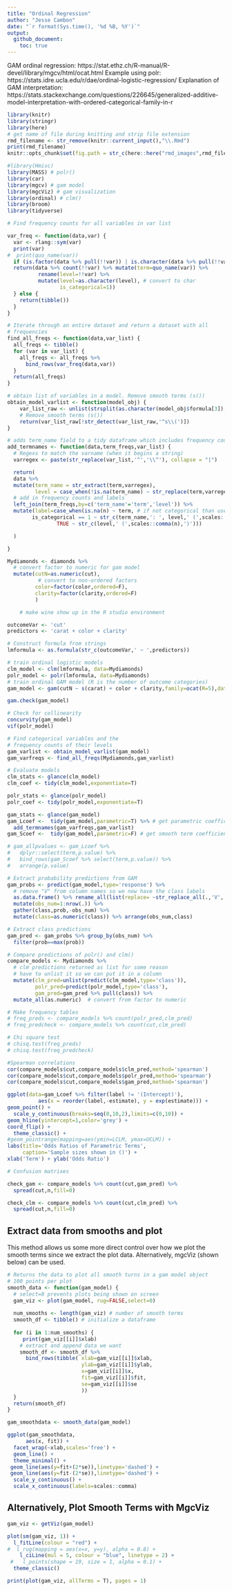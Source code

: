 ```yaml
---
title: "Ordinal Regression"
author: "Jesse Cambon"
date: "`r format(Sys.time(), '%d %B, %Y')`"
output:
  github_document:
    toc: true
---
```


GAM ordinal regression: https://stat.ethz.ch/R-manual/R-devel/library/mgcv/html/ocat.html
Example using polr: https://stats.idre.ucla.edu/r/dae/ordinal-logistic-regression/
Explanation of GAM interpretation: https://stats.stackexchange.com/questions/226645/generalized-additive-model-interpretation-with-ordered-categorical-family-in-r

```r
library(knitr)
library(stringr)
library(here)
# get name of file during knitting and strip file extension
rmd_filename <- str_remove(knitr::current_input(),"\\.Rmd")
print(rmd_filename)
knitr::opts_chunk$set(fig.path = str_c(here::here("rmd_images",rmd_filename),'/'),echo=TRUE) # image path
```

```r
#library(Hmisc)
library(MASS) # polr()
library(car)
library(mgcv) # gam model
library(mgcViz) # gam visualization
library(ordinal) # clm()
library(broom)
library(tidyverse)

# Find frequency counts for all variables in var list

var_freq <- function(data,var) {
  var <- rlang::sym(var)
  print(var)
#  print(quo_name(var))
  if (is.factor(data %>% pull(!!var)) | is.character(data %>% pull(!!var))) {
  return(data %>% count(!!var) %>% mutate(term=quo_name(var)) %>%
          rename(level=!!var) %>%
          mutate(level=as.character(level), # convert to char
                 is_categorical=1))
  } else {
    return(tibble())
  }
}

# Iterate through an entire dataset and return a dataset with all
# frequencies
find_all_freqs <- function(data,var_list) {
  all_freqs <- tibble()
  for (var in var_list) {
    all_freqs <- all_freqs %>%
      bind_rows(var_freq(data,var))
  }
  return(all_freqs)
}

# obtain list of variables in a model. Remove smooth terms (s())
obtain_model_varlist <- function(model_obj) {
    var_list_raw <- unlist(strsplit(as.character(model_obj$formula[3]),split=' \\+ '))
    # Remove smooth terms (s())
    return(var_list_raw[!str_detect(var_list_raw,'^s\\(')])
}

# adds term_name field to a tidy dataframe which includes frequency count
add_termnames <- function(data,term_freqs,var_list) {
  # Regexs to match the varname (when it begins a string)
  varregex <- paste(str_replace(var_list,'^','\\^'), collapse = "|")

  return(
  data %>%
  mutate(term_name = str_extract(term,varregex),
         level = case_when(!is.na(term_name) ~ str_replace(term,varregex,""))) %>%
  # add in frequency counts and labels
  left_join(term_freqs,by=c('term_name'='term','level')) %>%
  mutate(label=case_when(is.na(n) ~ term, # if not categorical than use original label
        is_categorical == 1 ~ str_c(term_name,': ', level,' (',scales::comma(n),')'),
                TRUE ~ str_c(level,' (',scales::comma(n),')')))

  )

}


```


```r

Mydiamonds <- diamonds %>% 
  # convert factor to numeric for gam model
  mutate(cutN=as.numeric(cut),
          # convert to non-ordered factors
         color=factor(color,ordered=F),
         clarity=factor(clarity,ordered=F)
         )

    # make wine show up in the R studio environment

outcomeVar <- 'cut'
predictors <- 'carat + color + clarity'

# Construct formula from strings
lmformula <- as.formula(str_c(outcomeVar,' ~ ',predictors))

# train ordinal logistic models
clm_model <- clm(lmformula, data=Mydiamonds)
polr_model <- polr(lmformula, data=Mydiamonds)
# train ordinal GAM model (R is the number of outcome categories)
gam_model <- gam(cutN ~ s(carat) + color + clarity,family=ocat(R=5),data=Mydiamonds) 

gam.check(gam_model)

# Check for collinearity
concurvity(gam_model)
vif(polr_model)

```


```r

# Find categorical variables and the
# frequency counts of their levels
gam_varlist <- obtain_model_varlist(gam_model)
gam_varfreqs <- find_all_freqs(Mydiamonds,gam_varlist)

# Evaluate models
clm_stats <- glance(clm_model)
clm_coef <- tidy(clm_model,exponentiate=T) 

polr_stats <- glance(polr_model)
polr_coef <- tidy(polr_model,exponentiate=T)

gam_stats <- glance(gam_model)
gam_Lcoef <-  tidy(gam_model,parametric=T) %>% # get parametric coefficients
  add_termnames(gam_varfreqs,gam_varlist)
gam_Scoef <-  tidy(gam_model,parametric=F) # get smooth term coefficients

# gam_allpvalues <- gam_Lcoef %>%
#   dplyr::select(term,p.value) %>%
#   bind_rows(gam_Scoef %>% select(term,p.value)) %>%
#   arrange(p.value)

# Extract probability predictions from GAM
gam_probs <- predict(gam_model,type='response') %>% 
  # remove "V" from column names so we now have the class labels
  as.data.frame() %>% rename_all(list(replace= ~str_replace_all(.,'V',''))) %>% 
  mutate(obs_num=1:nrow(.)) %>%
  gather(class,prob,-obs_num) %>%
  mutate(class=as.numeric(class)) %>% arrange(obs_num,class)

# Extract class predictions
gam_pred <- gam_probs %>% group_by(obs_num) %>%
  filter(prob==max(prob))

# Compare predictions of polr() and clm()
compare_models <- Mydiamonds %>% 
  # clm predictions returned as list for some reason
  # have to unlist it so we can put it in a column
  mutate(clm_pred=unlist(predict(clm_model,type='class')),
         polr_pred=predict(polr_model,type='class'),
         gam_pred=gam_pred %>% pull(class)) %>%
  mutate_all(as.numeric)  # convert from factor to numeric

# Make frequency tables
# freq_preds <- compare_models %>% count(polr_pred,clm_pred)
# freq_predcheck <- compare_models %>% count(cut,clm_pred)

# Chi square test
# chisq.test(freq_preds)
# chisq.test(freq_predcheck)

#Spearman correlations
cor(compare_models$cut,compare_models$clm_pred,method='spearman')
cor(compare_models$cut,compare_models$polr_pred,method='spearman')
cor(compare_models$cut,compare_models$gam_pred,method='spearman')


```

```r
ggplot(data=gam_Lcoef %>% filter(label != '(Intercept)'),
          aes(x = reorder(label,-estimate), y = exp(estimate))) +
geom_point() +
  scale_y_continuous(breaks=seq(0,10,2),limits=c(0,10)) +
geom_hline(yintercept=1,color='grey') +
coord_flip() +
  theme_classic() +
#geom_pointrange(mapping=aes(ymin=LCLM, ymax=UCLM)) + 
labs(title='Odds Ratios of Parametric Terms',
     caption='Sample sizes shown in ()') +
xlab('Term') + ylab('Odds Ratio')
```




```r
# Confusion matrixes 

check_gam <- compare_models %>% count(cut,gam_pred) %>%
  spread(cut,n,fill=0)

check_clm <- compare_models %>% count(cut,clm_pred) %>%
  spread(cut,n,fill=0)

```

## Extract data from smooths and plot

This method allows us some more direct control over how we plot the smooth terms since we extract the plot data. Alternatively, mgcViz (shown below) can be used.

```r

# Returns the data to plot all smooth turns in a gam model object
# 100 points per plot
smooth_data <- function(gam_model) {
  # select=0 prevents plots being shown on screen
  gam_viz <- plot(gam_model, rug=FALSE,select=0)
  
  num_smooths <- length(gam_viz) # number of smooth terms
  smooth_df <- tibble() # initialize a dataframe
  
  for (i in 1:num_smooths) {
     print(gam_viz[[i]]$xlab)
    # extract and append data we want
    smooth_df <- smooth_df %>%
      bind_rows(tibble( xlab=gam_viz[[i]]$xlab,
                        ylab=gam_viz[[i]]$ylab,
                        x=gam_viz[[i]]$x,
                        fit=gam_viz[[i]]$fit,
                        se=gam_viz[[i]]$se
                        ))
  }
  return(smooth_df)
} 

gam_smoothdata <- smooth_data(gam_model)

ggplot(gam_smoothdata, 
      aes(x, fit)) + 
  facet_wrap(~xlab,scales='free') +
  geom_line() +
  theme_minimal() +
 geom_line(aes(y=fit+(2*se)),linetype='dashed') +
 geom_line(aes(y=fit-(2*se)),linetype='dashed') +
  scale_y_continuous() +
  scale_x_continuous(labels=scales::comma)


```



## Alternatively, Plot Smooth Terms with MgcViz

```r
gam_viz <- getViz(gam_model)

plot(sm(gam_viz, 1)) +
  l_fitLine(colour = "red") + 
#  l_rug(mapping = aes(x=x, y=y), alpha = 0.8) +
    l_ciLine(mul = 5, colour = "blue", linetype = 2) + 
 #   l_points(shape = 19, size = 1, alpha = 0.1) +
  theme_classic()
```

```r
print(plot(gam_viz, allTerms = T), pages = 1)
```

